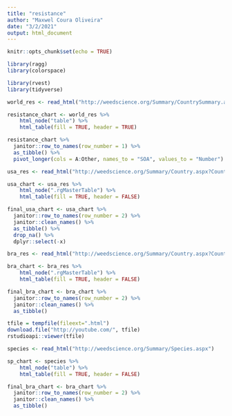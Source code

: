 ```yaml
---
title: "resistance"
author: "Maxwel Coura Oliveira"
date: "3/2/2021"
output: html_document
---
```



```r
knitr::opts_chunk$set(echo = TRUE)
```


```r
library(ragg)
library(colorspace)
```


```r
library(rvest)
library(tidyverse)
```

```r
world_res <- read_html("http://weedscience.org/Summary/CountrySummary.aspx")

resistance_chart <- world_res %>% 
    html_node("table") %>% 
    html_table(fill = TRUE, header = TRUE)

resistance_chart %>% 
  janitor::row_to_names(row_number = 1) %>% 
  as_tibble() %>% 
  pivot_longer(cols = A:Other, names_to = "SOA", values_to = "Number")
```


```r
usa_res <- read_html("http://weedscience.org/Summary/Country.aspx?CountryID=45")

usa_chart <- usa_res %>% 
    html_node(".rgMasterTable") %>% 
    html_table(fill = TRUE, header = FALSE)

final_usa_chart <- usa_chart %>% 
  janitor::row_to_names(row_number = 2) %>% 
  janitor::clean_names() %>% 
  as_tibble() %>% 
  drop_na() %>% 
  dplyr::select(-x)
```


```r
bra_res <- read_html("http://weedscience.org/Summary/Country.aspx?CountryID=5")

bra_chart <- bra_res %>% 
    html_node(".rgMasterTable") %>% 
    html_table(fill = TRUE, header = FALSE)

final_bra_chart <- bra_chart %>% 
  janitor::row_to_names(row_number = 2) %>% 
  janitor::clean_names() %>% 
  as_tibble() 
```


```r
tfile = tempfile(fileext=".html")
download.file("http://youtube.com/", tfile)
rstudioapi::viewer(tfile)
```

```r
species <- read_html("http://weedscience.org/Summary/Species.aspx")
```


```r
sp_chart <- species %>% 
    html_node("table") %>% 
    html_table(fill = TRUE, header = FALSE)
```


```r
final_bra_chart <- bra_chart %>% 
  janitor::row_to_names(row_number = 2) %>% 
  janitor::clean_names() %>% 
  as_tibble() 
```
